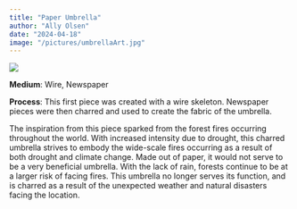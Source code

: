 ```yaml
---
title: "Paper Umbrella"
author: "Ally Olsen"
date: "2024-04-18"
image: "/pictures/umbrellaArt.jpg"
---
```


![](/pictures/umbrellaArt.JPG)

**Medium**: Wire, Newspaper

**Process**: This first piece was created with a wire skeleton. Newspaper pieces were then charred and used to create the fabric of the umbrella.

The inspiration from this piece sparked from the forest fires occurring throughout the world. With increased intensity due to drought, this charred umbrella strives to embody the wide-scale fires occurring as a result of both drought and climate change. Made out of paper, it would not serve to be a very beneficial umbrella. With the lack of rain, forests continue to be at a larger risk of facing fires. This umbrella no longer serves its function, and is charred as a result of the unexpected weather and natural disasters facing the location.
